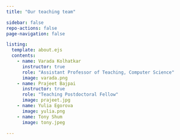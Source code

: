 ```yaml
---
title: "Our teaching team"

sidebar: false
repo-actions: false
page-navigation: false

listing:
  template: about.ejs
  contents:
    - name: Varada Kolhatkar
      instructor: true
      role: "Assistant Professor of Teaching, Computer Science"
      image: varada.png
    - name: Prajeet Bajpai
      instructor: true
      role: "Teaching Postdoctoral Fellow"
      image: prajeet.jpg
    - name: Yulia Egorova
      image: yulia.png
    - name: Tony Shum
      image: tony.jpeg

---
```


::: column-body
::: {#listing}

:::
:::